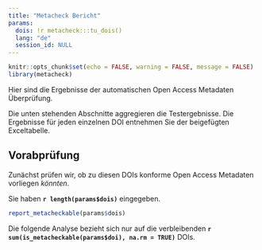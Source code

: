 ```yaml
---
title: "Metacheck Bericht"
params:
  dois: !r metacheck:::tu_dois()
  lang: "de"
  session_id: NULL
---
```


<!-- this file always has to be in sync with other language versions -->

```r
knitr::opts_chunk$set(echo = FALSE, warning = FALSE, message = FALSE)
library(metacheck)
```

Hier sind die Ergebnisse der automatischen Open Access Metadaten Überprüfung.

Die unten stehenden Abschnitte aggregieren die Testergebnisse.
Die Ergebnisse für jeden einzelnen DOI entnehmen Sie der beigefügten Exceltabelle.

## Vorabprüfung

Zunächst prüfen wir, ob zu diesen DOIs konforme Open Access Metadaten vorliegen *könnten*.

Sie haben **`r length(params$dois)`** eingegeben.

```r
report_metacheckable(params$dois)
```

Die folgende Analyse bezieht sich nur auf die verbleibenden **`r sum(is_metacheckable(params$doi), na.rm = TRUE)`** DOIs.
